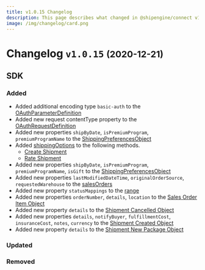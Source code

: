 ```yaml
---
title: v1.0.15 Changelog
description: This page describes what changed in @shipengine/connect v1.0.15
image: /img/changelog/card.png
---
```


# Changelog `v1.0.15` <small>(2020-12-21)</small>

## SDK

### Added

- Added additional encoding type `basic-auth` to the [OAuthParameterDefinition](../docs/oauth/oauth-objects)
- Added new request contentType property to the [OAuthRequestDefinition](../docs/oauth/oauth-objects)
- Added new properties `shipByDate`, `isPremiumProgram`, `premiumProgramName` to the [ShippingPreferencesObject](../docs/reference/shipping-preferences.mdx)
- Added [shippingOptions](../docs/reference/shipping-options.mdx) to the following methods.
  - [Create Shipment](../docs/reference/methods/create-shipment.mdx)
  - [Rate Shipment](../docs/reference/methods/rate-shipment.mdx)
- Added new properties `shipByDate`, `isPremiumProgram`, `premiumProgramName`, `isGift` to the [ShippingPreferencesObject](../docs/reference/shipping-preferences.mdx)
- Added new properties `lastModifiedDateTime`, `originalOrderSource`, `requestedWarehouse` to the [salesOrders](../docs/reference/methods/get-sales-orders-by-date.mdx)
- Added new property `statusMappings` to the [range](../docs/reference/methods/get-sales-orders-by-date.mdx)
- Added new properties `orderNumber`, `details`, `location` to the [Sales Order Item Object](../docs/reference/sales-order-item.mdx)
- Added new property `details` to the [Shipment Cancelled Object](../docs/reference/methods/shipment-cancelled.mdx)
- Added new properties `details`, `notifyBuyer`, `fulfillmentCost`, `insuranceCost`, `notes`, `currency` to the [Shipment Created Object](../docs/reference/methods/shipment-created.mdx)
- Added new property `details` to the [Shipment New Package Object](../docs/reference/new-package-object.mdx)

### Updated

### Removed
